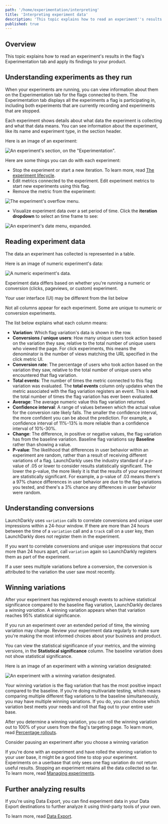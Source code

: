 ```yaml
---
path: '/home/experimentation/interpreting'
title: 'Interpreting experiment data'
description: 'This topic explains how to read an experiment''s results in the flag''s Experimentation tab and apply its findings to your product.'
published: true
---
```


## Overview

This topic explains how to read an experiment's results in the flag's Experimentation tab and apply its findings to your product.

## Understanding experiments as they run

When your experiments are running, you can view information about them on the Experimentation tab for the flags connected to them. The Experimentation tab displays all the experiments a flag is participating in, including both experiments that are currently recording and experiments that are stopped.

Each experiment shows details about what data the experiment is collecting and what that data means. You can see information about the experiment, like its name and experiment type, in the section header.

Here is an image of an experiment:

![An experiment's section, on the "Experimentation".](experiment-card.png)


Here are some things you can do with each experiment:

- Stop the experiment or start a new iteration. To learn more, read [The experiment lifecycle](/home/experimentation/lifecycle).
- Edit metrics connected to the experiment. Edit experiment metrics to start new experiments using this flag.
- Remove the metric from the experiment:

![The experiment's overflow menu.](experiment-menu.png)


- Visualize experiment data over a set period of time. Click the **iteration dropdown** to select an time frame to see:

![An experiment's date menu, expanded.](experiment-date-picker.png)


## Reading experiment data

The data an experiment has collected is represented in a table.

Here is an image of numeric experiment's data:

![A numeric experiment's data.](experiment-card.png)

Experiment data differs based on whether you're running a numeric or conversion (clicks, pageviews, or custom) experiment.

<Callout intent="info">
<CalloutTitle>Your user interface (UI) may be different from the list below</CalloutTitle>
<CalloutDescription>

Not all columns appear for each experiment. Some are unique to numeric or conversion experiments.

</CalloutDescription>
</Callout>

The list below explains what each column means:

- **Variation**: Which flag variation's data is shown in the row.
- **Conversions / unique users**: How many unique users took action based on the variation they saw, relative to the total number of unique users who viewed the page. For click experiments, this means the denominator is the number of views matching the URL specified in the click metric UI.
- **Conversion rate**: The percentage of users who took action based on the variation they saw, relative to the total number of unique users who encountered that flag variation.
- **Total events**: The number of times the metric connected to this flag variation was evaluated. The **total events** column only updates when the metric associated with the flag variation registers an event. This is **not** the total number of times the flag variation has ever been evaluated.
- **Average**: The average numeric value this flag variation returned.
- **Confidence interval**: A range of values between which the actual value for the conversion rate likely falls. The smaller the confidence interval, the more confident you can be about the prediction. For example, a confidence interval of 11%-13% is more reliable than a confidence interval of 10%-30%.
- **Change**: The difference, in positive or negative values, the flag variation has from the baseline variation. Baseline flag variations say **Baseline** rather than showing a value.
- **P-value**: The likelihood that differences in user behavior within an experiment are random, rather than a result of receiving different variations of a flag. LaunchDarkly uses the industry standard of a p-value of .05 or lower to consider results statistically significant. The lower the p-value, the more likely it is that the results of your experiment are statistically significant. For example, a p-value of .03 means there's a 97% chance differences in user behavior are due to the flag variations you tested, and there's a 3% chance any differences in user behavior were random.

## Understanding conversions

LaunchDarkly uses `variation` calls to correlate conversions and unique user impressions within a 24-hour window. If there are more than 24 hours between the time of a `variation` call and a `track` call on a user key, then LaunchDarkly does not register them in the experiment.

If you want to correlate conversions and unique user impressions that occur more than 24 hours apart, call `variation` again so LaunchDarkly registers them as part of the experiment.

If a user sees multiple variations before a conversion, the conversion is attributed to the variation the user saw most recently.

## Winning variations

After your experiment has registered enough events to achieve statistical significance compared to the baseline flag variation, LaunchDarkly declares a _winning variation_. A winning variation appears when that variation reaches 95% statistical significance.

If you run an experiment over an extended period of time, the winning variation may change. Review your experiment data regularly to make sure you're making the most informed choices about your business and product.

You can view the statistical significance of your metrics, and the winning versions, in the **Statistical significance** column. The baseline variation does not show statistical significance.

Here is an image of an experiment with a winning variation designated:

![An experiment with a winning variation designated.](experiment-winning-variation.png)


Your winning variation is the flag variation that has the most positive impact compared to the baseline. If you're doing multivariate testing, which means comparing multiple different flag variations to the baseline simultaneously, you may have multiple winning variations. If you do, you can choose which variation best meets your needs and roll that flag out to your entire user base.

After you determine a winning variation, you can roll the winning variation out to 100% of your users from the flag's targeting page. To learn more, read [Percentage rollouts](/home/flags/targeting-users#percentage-rollouts).

<Callout intent="info">
<CalloutTitle>Consider pausing an experiment after you choose a winning variation</CalloutTitle>
<CalloutDescription>

If you're done with an experiment and have rolled the winning variation to your user base, it might be a good time to stop your experiment. Experiments on a userbase that only sees one flag variation do not return useful results. Stopping an experiment retains all the data collected so far. To learn more, read [Managing experiments](/home/experimentation).

</CalloutDescription>
</Callout>

## Further analyzing results

If you're using Data Export, you can find experiment data in your Data Export destinations to further analyze it using third-party tools of your own.

To learn more, read [Data Export](/home/data-export).

